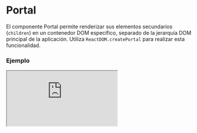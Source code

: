 # Portal

El componente Portal permite renderizar sus elementos secundarios (`children`) en un contenedor DOM específico, separado de la jerarquía DOM principal de la aplicación. Utiliza `ReactDOM.createPortal` para realizar esta funcionalidad.


### Ejemplo

<Iframe
  minHeightIframe="30dvh"
  src="https://fenextjs-component-storybook.vercel.app/iframe.html?args=&id=component-portal--index&viewMode=story"
/>

### Importacion

Para importar el componente Portal, se puede hacer desde fenextjs

```tsx copy
import { Portal } from "fenextjs";
```

### Parametros

| Parametro | Tipo                        | Requerido | Default       | Descripcion                                                                                                                                    |
| --------- | --------------------------- | --------- | ------------- | ---------------------------------------------------------------------------------------------------------------------------------------------- |
| container | Element \| DocumentFragment | no        | document.body | Elemento DOM donde se montarán los elementos secundarios. Si no se proporciona, el `body` del documento se usa como contenedor predeterminado. |
| children  | ReactNode                   | sí        | N/A           | Contenido que se renderizará dentro del portal.                                                                                                |

### Storybook

Para ver el storybook del componente lo puede hacer con este [link](https://fenextjs-component-storybook.vercel.app/?path=/story/component-portal--index)

### Usos

- Portal básico

```tsx copy
<Portal>
  <div>Contenido en Portal</div>
</Portal>
```

- Portal con contenedor específico

```tsx copy
<Portal container={document.getElementById("mi-contenedor")}>
  <div>Contenido en un contenedor específico</div>
</Portal>
```
